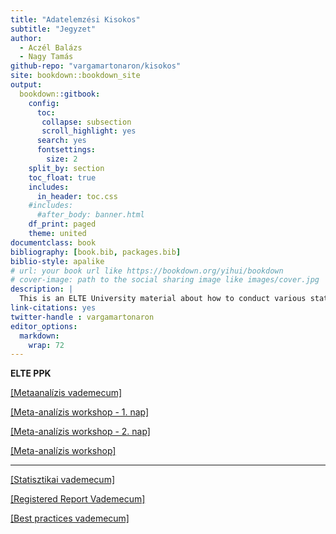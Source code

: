 ```yaml
---
title: "Adatelemzési Kisokos"
subtitle: "Jegyzet"
author: 
  - Aczél Balázs
  - Nagy Tamás
github-repo: "vargamartonaron/kisokos"  
site: bookdown::bookdown_site
output: 
  bookdown::gitbook:
    config: 
      toc:
       collapse: subsection
       scroll_highlight: yes
      search: yes
      fontsettings:
        size: 2
    split_by: section
    toc_float: true
    includes: 
      in_header: toc.css
    #includes:
      #after_body: banner.html
    df_print: paged
    theme: united
documentclass: book
bibliography: [book.bib, packages.bib]
biblio-style: apalike
# url: your book url like https://bookdown.org/yihui/bookdown
# cover-image: path to the social sharing image like images/cover.jpg
description: |
  This is an ELTE University material about how to conduct various statistical methods.
link-citations: yes
twitter-handle : vargamartonaron
editor_options: 
  markdown: 
    wrap: 72
---
```


**ELTE PPK**

[\[Metaanalízis vademecum\]](https://docs.google.com/document/d/1k4DsNl8oCs3NPrU6Ask46qbtUPogY_lAhKViV6piT7U/edit?mode=html#heading=h.t83vel3be1zp)

[\[Meta-analízis workshop - 1. nap\]](https://docs.google.com/presentation/d/1xrbn_EB4G3P76OrgEzrX2sRB0IYMNZb9AvlsERt-sEY/edit#slide=id.p)

[\[Meta-analízis workshop - 2. nap\]](https://docs.google.com/presentation/d/1f7B43XufTRfHV8eiwu3mg7Sue4MJvV1OBg6XNCCU9Vc)

[\[Meta-analízis workshop\]](https://docs.google.com/document/d/11I0_ZVjS2o8AS5K-JttyHG-2_Z8g-xnH2sjIWR5i3V0/edit)

---

[\[Statisztikai vademecum\]](https://docs.google.com/document/d/1RCPzh3GqXojEPPfYYgyI4uV52tjFSdECx_NCXoS0SDc/edit?mode=html#heading=h.7bd67wbeq6fn)

[\[Registered Report Vademecum\]](https://docs.google.com/document/d/155LyJXyGsCp5rx00ulW0NabYdg19ifzM9JIbBzWTQOQ/edit?mode=html#heading=h.g6ssb1irxam4)

[\[Best practices vademecum\]](https://docs.google.com/document/d/1j9oSB1YWY3KclN-IfoxQ7H0rTvccI4-iCk640r-lYzk/edit?mode=html#heading=h.9tncyej87ts7)

